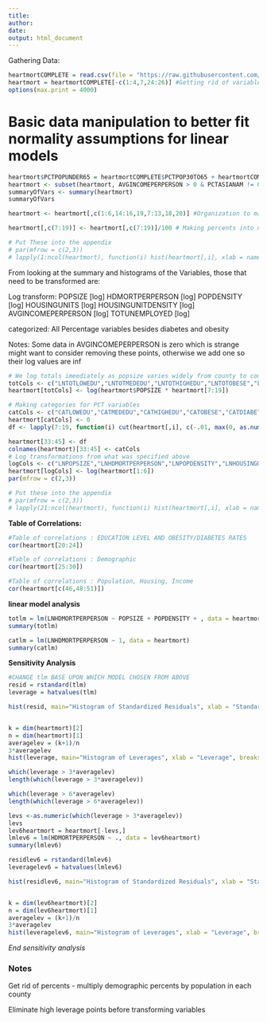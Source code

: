 ```yaml
---
title: 
author: 
date: 
output: html_document
---
```

Gathering Data:
```r
heartmortCOMPLETE = read.csv(file = "https://raw.githubusercontent.com/PDBoegel/HeartMortality/master/HeartMort.csv", header = TRUE)
heartmort = heartmortCOMPLETE[-c(1:4,7,24:26)] #Getting rid of variables for metadata and other dependent variable
options(max.print = 4000)
```

# Basic data manipulation to better fit normality assumptions for linear models

```r
heartmort$PCTPOPUNDER65 = heartmortCOMPLETE$PCTPOP30TO65 + heartmortCOMPLETE$PCTPOPUNDER30 # To account for elderly population
heartmort <- subset(heartmort, AVGINCOMEPERPERSON > 0 & PCTASIANAM != 0 & PCTAFRAM != 0 & PCTNATIVEAM != 0) # 26 counties had 0 avgincome/PCTAFRAM/PCTNATIVEAM/PCTASAINAM, removal should not affect study and makes histogram/log transform variables easier to make/use later
summaryOfVars <- summary(heartmort)
summaryOfVars
```
```r
heartmort <- heartmort[,c(1:6,14:16,19,7:13,18,20)] #Organization to make category variables easier later on. Does not need to go into document

heartmort[,c(7:19)] <- heartmort[,c(7:19)]/100 # Making percents into numbers [0,1]
```

```r
# Put These into the appendix
# par(mfrow = c(2,3))
# lapply(1:ncol(heartmort), function(i) hist(heartmort[,i], xlab = names(heartmort)[i], main = paste("Histogram of", names(heartmort)[i])))
```

From looking at the summary and histograms of the Variables, those that need to be transformed are:

Log transform:
POPSIZE [log]
HDMORTPERPERSON [log]
POPDENSITY [log]
HOUSINGUNITS [log]
HOUSINGUNITDENSITY [log]
AVGINCOMEPERPERSON [log]
TOTUNEMPLOYED [log]

categorized:
All Percentage variables besides diabetes and obesity

Notes: Some data in AVGINCOMEPERPERSON is zero which is strange might want to consider removing these points, otherwise we add one so their log values are inf    
```r
# We log totals imeediately as popsize varies widely from county to county
totCols <- c("LNTOTLOWEDU","LNTOTMEDEDU","LNTOTHIGHEDU","LNTOTOBESE","LNTOTDIABETES","LNTOTMALE","LNTOTFEMALE","LNTOTWHITE","LNTOTAFRAM","LNTOTASIANAM","LNTOTNATIVEAM","LNTOTUNEMPLOYED","LNTOTNONELDERLY")
heartmort[totCols] <- log(heartmort$POPSIZE * heartmort[7:19])

# Making categories for PCT variables
catCols <- c("CATLOWEDU","CATMEDEDU","CATHIGHEDU","CATOBESE","CATDIABETES","CATMALE","CATFEMALE","CATWHITE","CATAFRAM","CATASIANAM","CATNATIVEAM","CATUNEMPLOYED","CATNONELDERLY")
heartmort[catCols] <- 0
df <- lapply(7:19, function(i) cut(heartmort[,i], c(-.01, max(0, as.numeric(quantile(heartmort[,i], probs = 0.5)) - (1.5 * (as.numeric(quantile(heartmort[,i], probs = 0.75)) - as.numeric(quantile(heartmort[,i],probs = 0.25))))), min(1, as.numeric(quantile(heartmort[,i], probs = 0.5)) + (1.5 * as.numeric((quantile(heartmort[,i], probs = 0.75)) - as.numeric(quantile(heartmort[,i], probs = 0.25))))),1.01), right = FALSE, labels = c(0:2)))

heartmort[33:45] <- df
colnames(heartmort)[33:45] <- catCols
# Log transformations from what was specified above
logCols <- c("LNPOPSIZE","LNHDMORTPERPERSON","LNPOPDENSITY","LNHOUSINGUNITS","LNHOUSINGUNITSDENSITY","LNAVGINCOMEPERPERSON")
heartmort[logCols] <- log(heartmort[1:6])
par(mfrow = c(2,3))
```

```r
# Put these into the appendix
# par(mfrow = c(2,3))
# lapply(21:ncol(heartmort), function(i) hist(heartmort[,i], xlab = names(heartmort)[i], main = paste("Histogram of", names(heartmort)[i]))) # This goes into the appendix
```

**Table of Correlations:**
```r
#Table of correlations : EDUCATION LEVEL AND OBESITY/DIABETES RATES
cor(heartmort[20:24])

#Table of correlations : Demographic
cor(heartmort[25:30])

#Table of correlations : Population, Housing, Income
cor(heartmort[c(46,48:51)])

```



**linear model analysis**

```r
totlm = lm(LNHDMORTPERPERSON ~ POPSIZE + POPDENSITY + , data = heartmort)
summary(totlm)
```

```r
catlm = lm(LNHDMORTPERPERSON ~ 1, data = heartmort)
summary(catlm)
```

**Sensitivity Analysis** 

```r
#CHANGE tlm BASE UPON WHICH MODEL CHOSEN FROM ABOVE
resid = rstandard(tlm)
leverage = hatvalues(tlm) 

hist(resid, main="Histogram of Standardized Residuals", xlab = "Standardized Residual")


k = dim(heartmort)[2]
n = dim(heartmort)[1]
averagelev = (k+1)/n
3*averagelev
hist(leverage, main="Histogram of Leverages", xlab = "Leverage", breaks = 15)
```


```r
which(leverage > 3*averagelev)
length(which(leverage > 3*averagelev))

which(leverage > 6*averagelev)
length(which(leverage > 6*averagelev))

```

```r
levs <-as.numeric(which(leverage > 3*averagelev))
levs
lev6heartmort = heartmort[-levs,]
lmlev6 = lm(HDMORTPERPERSON ~ ., data = lev6heartmort)
summary(lmlev6)
```

```r
residlev6 = rstandard(lmlev6)
leveragelev6 = hatvalues(lmlev6) 

hist(residlev6, main="Histogram of Standardized Residuals", xlab = "Standardized Residual")


k = dim(lev6heartmort)[2]
n = dim(lev6heartmort)[1]
averagelev = (k+1)/n
3*averagelev
hist(leveragelev6, main="Histogram of Leverages", xlab = "Leverage", breaks = 15)
```
*End sensitivity analysis*


### Notes ############################

Get rid of percents - multiply demographic percents by population in each county

Eliminate high leverage points before transforming variables


